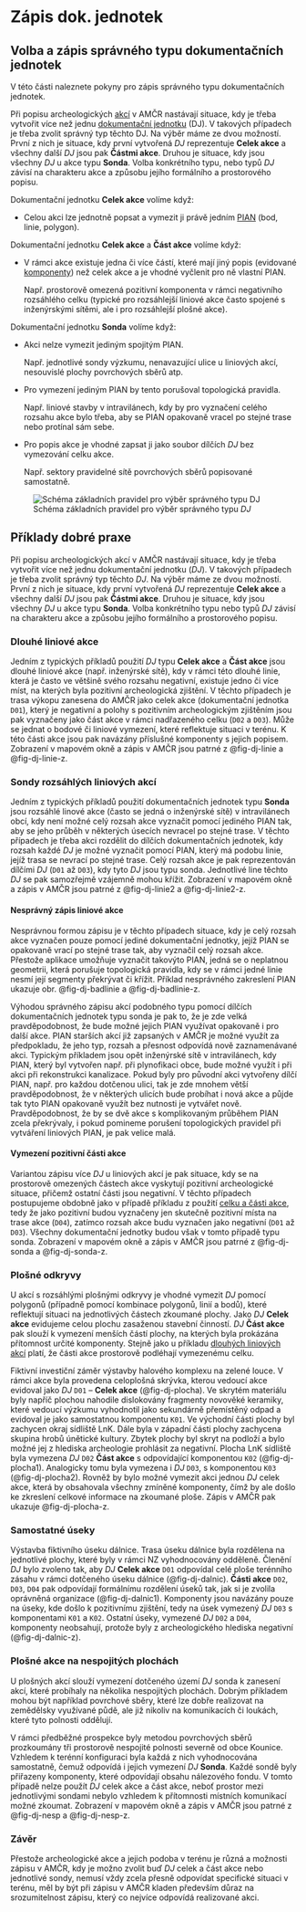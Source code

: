 # Zápis dok. jednotek

## Volba a zápis správného typu dokumentačních jednotek

V této části naleznete pokyny pro zápis správného typu dokumentačních jednotek.

Při popisu archeologických [akcí](pojmy.qmd#akce) v AMČR nastávají situace, kdy je třeba vytvořit více než jednu [dokumentační jednotku](pojmy.qmd#dokumentační-jednotky) (DJ). 
V takových případech je třeba zvolit správný typ těchto DJ. 
Na výběr máme ze dvou možností. 
První z nich je situace, kdy první vytvořená *DJ* reprezentuje **Celek akce** a všechny další *DJ* jsou pak **Částmi akce**. 
Druhou je situace, kdy jsou všechny *DJ* u akce typu **Sonda**.
Volba konkrétního typu, nebo typů *DJ* závisí na charakteru akce a způsobu jejího formálního a prostorového popisu.

Dokumentační jednotku **Celek akce** volíme když:

- Celou akci lze jednotně popsat a vymezit ji právě jedním [PIAN](pojmy.qmd#pian) (bod, linie, polygon).

Dokumentační jednotku **Celek akce** a **Část akce** volíme když:

- V rámci akce existuje jedna či více částí, které mají jiný popis (evidované [komponenty](pojmy.qmd#komponenty)) než celek akce a je vhodné vyčlenit pro ně vlastní PIAN.

    Např. prostorově omezená pozitivní komponenta v rámci negativního rozsáhlého celku (typické pro rozsáhlejší liniové akce často spojené s inženýrskými sítěmi, ale i pro rozsáhlejší plošné akce).

Dokumentační jednotku **Sonda** volíme když:

- Akci nelze vymezit jediným spojitým PIAN.

    Např. jednotlivé sondy výzkumu, nenavazující ulice u liniových akcí, nesouvislé plochy povrchových sběrů atp.

- Pro vymezení jediným PIAN by tento porušoval topologická pravidla.

    Např. liniové stavby v intravilánech, kdy by pro vyznačení celého rozsahu akce bylo třeba, aby se PIAN opakovaně vracel po stejné trase nebo protínal sám sebe.

- Pro popis akce je vhodné zapsat ji jako soubor dílčích *DJ* bez vymezování celku akce.
    
    Např. sektory pravidelné sítě povrchových sběrů popisované samostatně.

![Schéma základních pravidel pro výběr správného typu *DJ*](figs/dj-schema.png){#fig-dj-schema}

<!-- ![Vizualizace typických příkladů použití jednotlivých typů DJ](){#fig-dj-typy} -->

## Příklady dobré praxe

Při popisu archeologických akcí v AMČR nastávají situace, kdy je třeba vytvořit více než jednu dokumentační jednotku (*DJ*). 
V takových případech je třeba zvolit správný typ těchto *DJ*. 
Na výběr máme ze dvou možností. 
První z nich je situace, kdy první vytvořená *DJ* reprezentuje **Celek akce** a všechny další *DJ* jsou pak **Částmi akce**. 
Druhou je situace, kdy jsou všechny *DJ* u akce typu **Sonda**.
Volba konkrétního typu nebo typů *DJ* závisí na charakteru akce a způsobu jejího formálního a prostorového popisu.

### Dlouhé liniové akce

Jedním z typických příkladů použití *DJ* typu **Celek akce** a **Část akce** jsou dlouhé liniové akce (např. inženýrské sítě), kdy v rámci této dlouhé linie, která je často ve většině svého rozsahu negativní, existuje jedno či více míst, na kterých byla pozitivní archeologická zjištění. 
V těchto případech je trasa výkopu zanesena do AMČR jako celek akce (dokumentační jednotka `D01`), který je negativní a polohy s pozitivním archeologickým zjištěním jsou pak vyznačeny jako část akce v rámci nadřazeného celku (`D02` a `D03`). 
Může se jednat o bodové či liniové vymezení, které reflektuje situaci v terénu.
K této části akce jsou pak navázány příslušné komponenty s jejich popisem. 
Zobrazení v mapovém okně a zápis v AMČR jsou patrné z @fig-dj-linie a @fig-dj-linie-z.

<!-- ![Celek a Část akce -- zakreslení PIAN v mapovém okně](){#fig-dj-linie} -->

<!-- ![Celek a Část akce -- zápis DJ](){#fig-dj-linie-z} -->

### Sondy rozsáhlých liniových akcí

Jedním z typických příkladů použití dokumentačních jednotek typu **Sonda** jsou rozsáhlé linové akce (často se jedná o inženýrské sítě) v intravilánech obcí, kdy není možné celý rozsah akce vyznačit pomocí jediného PIAN tak, aby se jeho průběh v některých úsecích nevracel po stejné trase. 
V těchto případech je třeba akci rozdělit do dílčích dokumentačních jednotek, kdy rozsah každé *DJ* je možné vyznačit pomocí PIAN, který má podobu linie, jejíž trasa se nevrací po stejné trase. 
Celý rozsah akce je pak reprezentován dílčími *DJ* (`D01` až `D03`), kdy tyto *DJ* jsou typu sonda. 
Jednotlivé line těchto *DJ* se pak samozřejmě vzájemně mohou křížit. 
Zobrazení v mapovém okně a zápis v AMČR jsou patrné z @fig-dj-linie2 a @fig-dj-linie2-z.

<!-- ![Sondy -- zakreslení správného vymezení PIAN](){#fig-dj-linie2} -->

<!-- ![Sondy -- zápis DJ](){#fig-dj-linie2-z} -->

#### Nesprávný zápis liniové akce

Nesprávnou formou zápisu je v těchto případech situace, kdy je celý rozsah akce vyznačen pouze pomocí jediné dokumentační jednotky, jejíž PIAN se opakovaně vrací po stejné trase tak, aby vyznačil celý rozsah akce. 
Přestože aplikace umožňuje vyznačit takovýto PIAN, jedná se o neplatnou geometrii, která porušuje topologická pravidla, kdy se v rámci jedné linie nesmí její segmenty překrývat či křížit. 
Příklad nesprávného zakreslení PIAN ukazuje obr. @fig-dj-badlinie a @fig-dj-badlinie-z.

Výhodou správného zápisu akcí podobného typu pomocí dílčích dokumentačních jednotek typu sonda je pak to, že je zde velká pravděpodobnost, že bude možné jejich PIAN využívat opakovaně i pro další akce. 
PIAN starších akcí již zapsaných v AMČR je možné využít za předpokladu, že jeho typ, rozsah a přesnost odpovídá nově zaznamenávané akci. 
Typickým příkladem jsou opět inženýrské sítě v intravilánech, kdy PIAN, který byl vytvořen např. při plynofikaci obce, bude možné využít i při akci při rekonstrukci kanalizace. 
Pokud byly pro původní akci vytvořeny dílčí PIAN, např. pro každou dotčenou ulici, tak je zde mnohem větší pravděpodobnost, že v některých ulicích bude probíhat i nová akce a půjde tak tyto PIAN opakovaně využít bez nutnosti je vytvářet nově. 
Pravděpodobnost, že by se dvě akce s komplikovaným průběhem PIAN zcela překrývaly, i pokud pomineme porušení topologických pravidel při vytváření liniových PIAN, je pak velice malá.

<!-- ![Chybné vymezení liniového PIAN](){#fig-dj-badlinie} -->

<!-- ![Chybné vytyčení liniového PIAN -- zápis DJ](){#fig-dj-badlinie-z} -->

#### Vymezení pozitivní části akce

Variantou zápisu více *DJ* u liniových akcí je pak situace, kdy se na prostorově omezených částech akce vyskytují pozitivní archeologické situace, přičemž ostatní části jsou negativní. 
V těchto případech postupujeme obdobně jako v případě příkladu z použití [celku a části akce](dj.qmd#dlouhé-liniové-akce), tedy že jako pozitivní budou vyznačeny jen skutečně pozitivní místa na trase akce (`D04`), zatímco rozsah akce budu vyznačen jako negativní (`D01` až `D03`). 
Všechny dokumentační jednotky budou však v tomto případě typu sonda. 
Zobrazení v mapovém okně a zápis v AMČR jsou patrné z @fig-dj-sonda a @fig-dj-sonda-z.

<!-- ![Sondy -- zápis liniových PIAN s vymezením pozitivní části akce](){#fig-dj-sonda} -->

<!-- ![Sondy -- zápis liniových PIAN s vymezením pozitivní části akce -- zápis DJ](){#fig-dj-sonda-z} -->

### Plošné odkryvy

U akcí s rozsáhlými plošnými odkryvy je vhodné vymezit *DJ* pomocí polygonů (případně pomocí kombinace polygonů, linií a bodů), které reflektují situaci na jednotlivých částech zkoumané plochy.
Jako *DJ* **Celek akce** evidujeme celou plochu zasaženou stavební činností. 
*DJ* **Část akce** pak slouží k vymezení menších částí plochy, na kterých byla prokázána přítomnost určité komponenty. 
Stejně jako u příkladu [dlouhých liniových akcí](dj.qmd#dlouhé-liniové-akce) platí, že části akce prostorově podléhají vymezenému celku.

Fiktivní investiční záměr výstavby halového komplexu na zelené louce. 
V rámci akce byla provedena celoplošná skrývka, kterou vedoucí akce evidoval jako *DJ* `D01` -- **Celek akce** (@fig-dj-plocha). 
Ve skrytém materiálu byly napříč plochou nahodile dislokovány fragmenty novověké keramiky, které vedoucí výzkumu vyhodnotil jako sekundárně přemístěný odpad a evidoval je jako samostatnou komponentu `K01`. 
Ve východní části plochy byl zachycen okraj sídliště LnK. 
Dále byla v západní části plochy zachycena skupina hrobů únětické kultury. 
Zbytek plochy byl skryt na podloží a bylo možné jej z hlediska archeologie prohlásit za negativní. 
Plocha LnK sídliště byla vymezena *DJ* `D02` **Část akce** s odpovídající komponentou `K02` (@fig-dj-plocha1). 
Analogicky tomu byla vymezena i *DJ* `D03`, s komponentou `K03` (@fig-dj-plocha2). 
Rovněž by bylo možné vymezit akci jednou *DJ* celek akce, která by obsahovala všechny zmíněné komponenty, čímž by ale došlo ke zkreslení celkové informace na zkoumané ploše. 
Zápis v AMČR pak ukazuje @fig-dj-plocha-z.

<!-- ![Celek a Část akce -- zakreslení plošného vymezení PIAN](){#fig-dj-plocha} -->

<!-- ![Celek a Část akce -- zakreslení plošného vymezení PIAN](){#fig-dj-plocha1} -->

<!-- ![Celek a Část akce -- zakreslení plošného vymezení PIAN](){#fig-dj-plocha2} -->

<!-- ![Celek a Část akce -- zápis DJ](){#fig-dj-plocha-z} -->

### Samostatné úseky

Výstavba fiktivního úseku dálnice. 
Trasa úseku dálnice byla rozdělena na jednotlivé plochy, které byly v rámci NZ vyhodnocovány odděleně. 
Členění *DJ* bylo zvoleno tak, aby *DJ* **Celek akce** `D01` odpovídal celé ploše terénního zásahu v rámci dotčeného úseku dálnice (@fig-dj-dalnic). 
**Části akce** `D02`, `D03`, `D04` pak odpovídají formálnímu rozdělení úseků tak, jak si je zvolila oprávněná organizace (@fig-dj-dalnic1).
Komponenty jsou navázány pouze na úseky, kde došlo k pozitivnímu zjištění, tedy na úsek vymezený *DJ* `D03` s komponentami `K01` a `K02`. 
Ostatní úseky, vymezené *DJ* `D02` a `D04`, komponenty neobsahují, protože byly z archeologického hlediska negativní (@fig-dj-dalnic-z).

<!-- ![Celek a Část akce -- zakreslení plošného vymezení PIAN](){#fig-dj-dalnic} -->

<!-- ![Celek a Část akce -- zakreslení plošného vymezení PIAN](){#fig-dj-dalnic1} -->

<!-- ![Celek a Část akce -- zápis DJ](){#fig-dj-dalnic-z} -->

### Plošné akce na nespojitých plochách

U plošných akcí slouží vymezení dotčeného území *DJ* sonda k zanesení akcí, které probíhaly na několika nespojitých plochách. 
Dobrým příkladem mohou být například povrchové sběry, které lze dobře realizovat na zemědělsky využívané půdě, ale již nikoliv na komunikacích či loukách, které tyto
polnosti oddělují.

V rámci předběžné prospekce byly metodou povrchových sběrů prozkoumány tři prostorově nespojité polnosti severně od obce Kounice. 
Vzhledem k terénní konfiguraci byla každá z nich vyhodnocována samostatně, čemuž odpovídá i jejich vymezení *DJ* **Sonda**. 
Každé sondě byly přiřazeny komponenty, které odpovídají obsahu nálezového fondu. 
V tomto případě nelze použít *DJ* celek akce a část akce, neboť prostor mezi jednotlivými sondami nebylo vzhledem k přítomnosti místních komunikací možné zkoumat. 
Zobrazení v mapovém okně a zápis v AMČR jsou patrné z @fig-dj-nesp a @fig-dj-nesp-z.

<!-- ![Sondy -- plošné vymezení PIAN](){#fig-dj-nesp} -->

<!-- ![Sondy -- plošné vymezení PIAN – zápis DJ](){#fig-dj-nesp-z} -->

### Závěr

Přestože archeologické akce a jejich podoba v terénu je různá a možnosti zápisu v AMČR, kdy je možno zvolit buď *DJ* celek a část akce nebo jednotlivé sondy, nemusí vždy zcela přesně odpovídat specifické situaci v terénu, měl by být při zápisu v AMČR kladen především důraz na srozumitelnost zápisu, který co nejvíce odpovídá realizované akci.
